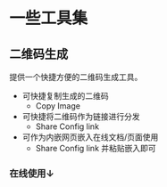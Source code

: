 

# 一些工具集

## 二维码生成

提供一个快捷方便的二维码生成工具。

- 可快捷复制生成的二维码
    - Copy Image
- 可快捷将二维码作为链接进行分发
    - Share Config link
- 可作为内嵌网页嵌入在线文档/页面使用
    - Share Config link 并粘贴嵌入即可

### 在线使用↓

<PreviewPage src="https://qr-code.hanhan9449.top" width="600" height="800" />